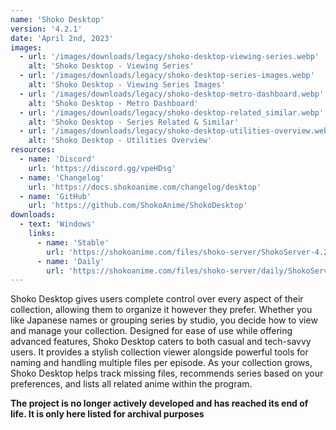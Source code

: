 ```yaml
---
name: 'Shoko Desktop'
version: '4.2.1'
date: 'April 2nd, 2023'
images:
  - url: '/images/downloads/legacy/shoko-desktop-viewing-series.webp'
    alt: 'Shoko Desktop - Viewing Series'
  - url: '/images/downloads/legacy/shoko-desktop-series-images.webp'
    alt: 'Shoko Desktop - Viewing Series Images'
  - url: '/images/downloads/legacy/shoko-desktop-metro-dashboard.webp'
    alt: 'Shoko Desktop - Metro Dashboard'
  - url: '/images/downloads/legacy/shoko-desktop-related_similar.webp'
    alt: 'Shoko Desktop - Series Related & Similar'
  - url: '/images/downloads/legacy/shoko-desktop-utilities-overview.webp'
    alt: 'Shoko Desktop - Utilities Overview'
resources:
  - name: 'Discord'
    url: 'https://discord.gg/vpeHDsg'
  - name: 'Changelog'
    url: 'https://docs.shokoanime.com/changelog/desktop'
  - name: 'GitHub'
    url: 'https://github.com/ShokoAnime/ShokoDesktop'
downloads:
  - text: 'Windows'
    links:
      - name: 'Stable'
        url: 'https://shokoanime.com/files/shoko-server/ShokoServer-4.2.2-Win.ex'
      - name: 'Daily'
        url: 'https://shokoanime.com/files/shoko-server/daily/ShokoServer.zip'
---
```


Shoko Desktop gives users complete control over every aspect of their collection, allowing them to organize it however
they prefer. Whether you like Japanese names or grouping series by studio, you decide how to view and manage your
collection. Designed for ease of use while offering advanced features, Shoko Desktop caters to both casual and
tech-savvy users. It provides a stylish collection viewer alongside powerful tools for naming and handling multiple
files per episode. As your collection grows, Shoko Desktop helps track missing files, recommends series based on your
preferences, and lists all related anime within the program.

**The project is no longer actively developed and has reached its end of life. It is only here listed for archival
purposes**

